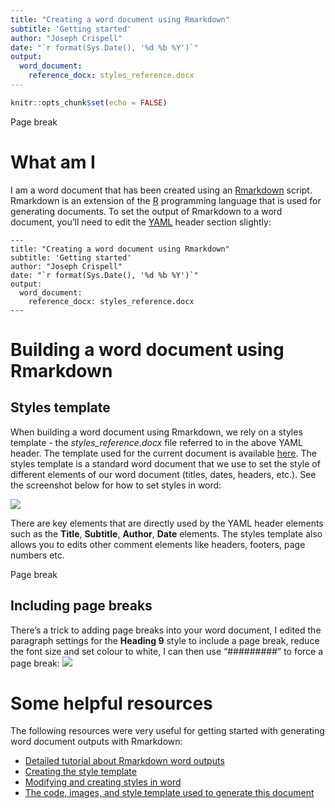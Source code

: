 ```yaml
---
title: "Creating a word document using Rmarkdown"
subtitle: 'Getting started'
author: "Joseph Crispell"
date: "`r format(Sys.Date(), '%d %b %Y')`"
output: 
  word_document:
    reference_docx: styles_reference.docx
---
```


```r
knitr::opts_chunk$set(echo = FALSE)
```

######### Page break

# What am I

I am a word document that has been created using an [Rmarkdown](https://rmarkdown.rstudio.com/articles_intro.html) script. Rmarkdown is an extension of the [R](https://www.r-project.org/about.html) programming language that is used for generating documents. To set the output of Rmarkdown to a word document, you'll need to edit the [YAML](https://ourcodingclub.github.io/tutorials/rmarkdown/#identify) header section slightly:

```
---
title: "Creating a word document using Rmarkdown"
subtitle: 'Getting started'
author: "Joseph Crispell"
date: "`r format(Sys.Date(), '%d %b %Y')`"
output: 
  word_document:
    reference_docx: styles_reference.docx
---
```

# Building a word document using Rmarkdown

## Styles template

When building a word document using Rmarkdown, we rely on a styles template - the *styles_reference.docx* file referred to in the above YAML header. The template used for the current document is available [here](](https://github.com/datasciencecampus/gov-uk-rap-materials/raw/master/CreatingAWordDocument/styles_reference.docx)). The styles template is a standard word document that we use to set the style of different elements of our word document (titles, dates, headers, etc.). See the screenshot below for how to set styles in word:

![](SettingStylesInWord.png)

There are key elements that are directly used by the YAML header elements such as the **Title**, **Subtitle**, **Author**, **Date** elements. The styles template also allows you to edits other comment elements like headers, footers, page numbers etc.

######### Page break

## Including page breaks

There's a trick to adding page breaks into your word document, I edited the paragraph settings for the **Heading 9** style to include a page break, reduce the font size and set colour to white, I can then use "#########" to force a page break:
![](InsertingPageBreak.png)

# Some helpful resources

The following resources were very useful for getting started with generating word document outputs with Rmarkdown:

- [Detailed tutorial about Rmarkdown word outputs](https://rmarkdown.rstudio.com/articles_docx.html)
- [Creating the style template](https://bookdown.org/yihui/rmarkdown-cookbook/word-template.html)
- [Modifying and creating styles in word](https://support.office.com/en-us/article/Customize-or-create-new-styles-d38d6e47-f6fc-48eb-a607-1eb120dec563)
- [The code, images, and style template used to generate this document](https://github.com/datasciencecampus/gov-uk-rap-materials/tree/master/CreatingAWordDocument)
